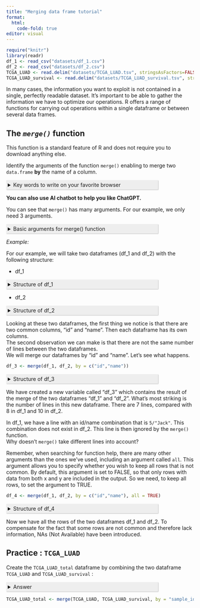 ```yaml
---
title: "Merging data frame tutorial"
format:
  html:
    code-fold: true
editor: visual
---
```


```{=html}
<style>
  details > summary {
    padding: 4px;
    width: 400px;
    background-color: #eeeeee;
    border: none;
    box-shadow: 1px 1px 2px #bbbbbb;
    cursor: pointer;
  }
  details > p {
    background-color: #E0F8EC;
    padding: 4px;
    margin: 0;
    box-shadow: 1px 1px 2px #bbbbbb;
  }
</style>
```
```r
require("knitr")
library(readr)
df_1 <- read_csv("datasets/df_1.csv")
df_2 <- read_csv("datasets/df_2.csv")
TCGA_LUAD <- read.delim("datasets/TCGA_LUAD.tsv", stringsAsFactors=FALSE)
TCGA_LUAD_survival <- read.delim("datasets/TCGA_LUAD_survival.tsv", stringsAsFactors=FALSE)
```

In many cases, the information you want to exploit is not contained in a single, perfectly readable dataset. It's important to be able to gather the information we have to optimize our operations. R offers a range of functions for carrying out operations within a single dataframe or between several data frames.

## The *`merge()`* function

This function is a standard feature of R and does not require you to download anything else.

Identify the arguments of the function `merge()` enabling to merge two `data.frame` **by** the name of a column.

<details>

<summary>Key words to write on your favorite browser</summary>

`How to merge two data.frame in R using merge()`

</details>

**You can also use AI chatbot to help you like ChatGPT.**

You can see that `merge()` has many arguments. For our example, we only need 3 arguments.

<details>

<summary>Basic arguments for merge() function</summary>

-   "x" : it will take the first dataframe
-   "y" : it will take the second dataframe
-   "by" : this argument is used to specify the column from which the dataframes are to be assembled.

This third argument is really important. This means that to use the merge function on our two dataframes, there must be a column in common between the two. We can also have several columns in common.

</details>

*Example:*

For our example, we will take two dataframes (df_1 and df_2) with the following structure:

-   df_1

<details>

<summary>Structure of df_1</summary>

      id   name month_salary
    1  1 Andrew         1560
    2  2  Susan         1263
    3  3   John         1576
    4  4    Joe         1502
    5  5   Jack         1684
    6  6  Jacob         1774
    7  7   Mary         1715
    8  8   Kate         1564

</details>

-   df_2

<details>

<summary>Structure of df_2</summary>

      id       name age       position
    1  1     Andrew  59            CTO
    2  2      Susan  59            CFO
    3  3       John  54 Administrative
    4  4        Joe  50     Technician
    5  6      Jacob  62     Technician
    6  7       Mary  53     Technician
    7  8       Kate  58     Technician
    8  9 Jacqueline  39     Technician
    9 10        Ivy  61     Technician

</details>

Looking at these two dataframes, the first thing we notice is that there are two common columns, "id" and "name". Then each dataframe has its own columns.\
The second observation we can make is that there are not the same number of lines between the two dataframes.\
We will merge our dataframes by "id" and "name". Let's see what happens.

```r
df_3 <- merge(df_1, df_2, by = c("id","name"))
```

<details>

<summary>Structure of df_3</summary>

      id   name month_salary age       position
    1  1 Andrew         1560  59            CTO
    2  2  Susan         1263  59            CFO
    3  3   John         1576  54 Administrative
    4  4    Joe         1502  50     Technician
    5  6  Jacob         1774  62     Technician
    6  7   Mary         1715  53     Technician
    7  8   Kate         1564  58     Technician

</details>

We have created a new variable called "df_3" which contains the result of the merge of the two dataframes "df_1" and "df_2". What's most striking is the number of lines in this new dataframe. There are 7 lines, compared with 8 in df_1 and 10 in df_2.

In df_1, we have a line with an id/name combination that is `5/"Jack"`. This combination does not exist in df_2. This line is then ignored by the `merge()` function.\
Why doesn't `merge()` take different lines into account?

Remember, when searching for function help, there are many other arguments than the ones we've used, including an argument called `all`. This argument allows you to specify whether you wish to keep all rows that is not common. By default, this argument is set to FALSE, so that only rows with data from both x and y are included in the output. So we need, to keep all rows, to set the argument to TRUE.

```r
df_4 <- merge(df_1, df_2, by = c("id","name"), all = TRUE)
```

<details>

<summary>Structure of df_4</summary>

       id       name month_salary age       position
    1   1     Andrew         1560  59            CTO
    2   2      Susan         1263  59            CFO
    3   3       John         1576  54 Administrative
    4   4        Joe         1502  50     Technician
    5   5       Jack         1684  NA           <NA>
    6   6      Jacob         1774  62     Technician
    7   7       Mary         1715  53     Technician
    8   8       Kate         1564  58     Technician
    9   9 Jacqueline           NA  39     Technician
    10 10        Ivy           NA  61     Technician

</details>

Now we have all the rows of the two dataframes df_1 and df_2. To compensate for the fact that some rows are not common and therefore lack information, NAs (Not Available) have been introduced.

## Practice : `TCGA_LUAD`

Create the `TCGA_LUAD_total` dataframe by combining the two dataframe `TCGA_LUAD` and `TCGA_LUAD_survival` :

<details>

<summary>Answer</summary>

```r
TCGA_LUAD_total <- merge(TCGA_LUAD, TCGA_LUAD_survival, by = "sample_id", all = TRUE)
head(TCGA_LUAD_total)
```
</details>

```r
TCGA_LUAD_total <- merge(TCGA_LUAD, TCGA_LUAD_survival, by = "sample_id", all = TRUE)
```
